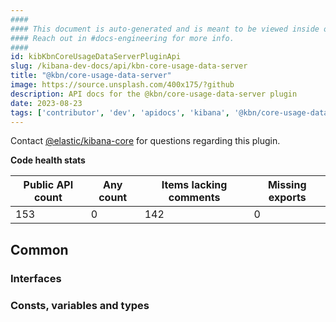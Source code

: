 ```yaml
---
####
#### This document is auto-generated and is meant to be viewed inside our experimental, new docs system.
#### Reach out in #docs-engineering for more info.
####
id: kibKbnCoreUsageDataServerPluginApi
slug: /kibana-dev-docs/api/kbn-core-usage-data-server
title: "@kbn/core-usage-data-server"
image: https://source.unsplash.com/400x175/?github
description: API docs for the @kbn/core-usage-data-server plugin
date: 2023-08-23
tags: ['contributor', 'dev', 'apidocs', 'kibana', '@kbn/core-usage-data-server']
---
```




Contact [@elastic/kibana-core](https://github.com/orgs/elastic/teams/kibana-core) for questions regarding this plugin.

**Code health stats**

| Public API count  | Any count | Items lacking comments | Missing exports |
|-------------------|-----------|------------------------|-----------------|
| 153 | 0 | 142 | 0 |

## Common

### Interfaces
<DocDefinitionList data={kbnCoreUsageDataServerObj.common.interfaces}/>

### Consts, variables and types
<DocDefinitionList data={kbnCoreUsageDataServerObj.common.misc}/>

